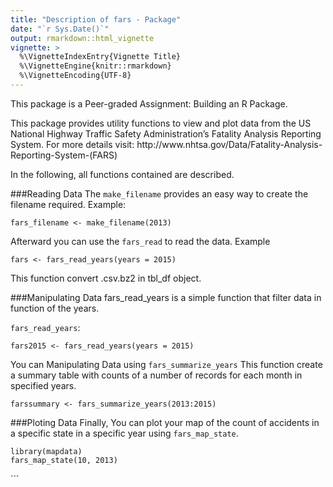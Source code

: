 ```yaml
---
title: "Description of fars - Package"
date: "`r Sys.Date()`"
output: rmarkdown::html_vignette
vignette: >
  %\VignetteIndexEntry{Vignette Title}
  %\VignetteEngine{knitr::rmarkdown}
  %\VignetteEncoding{UTF-8}
---
```


This package is a Peer-graded Assignment: Building an R Package.

This package provides utility functions to view and plot data from the US National Highway Traffic Safety Administration's Fatality Analysis Reporting System. For more details visit: http://www.nhtsa.gov/Data/Fatality-Analysis-Reporting-System-(FARS)

In the following, all functions contained are described. 


###Reading Data
The `make_filename` provides an easy way to create the filename required. Example:
```
fars_filename <- make_filename(2013)
```

Afterward you can use the `fars_read` to read the data. Example
```
fars <- fars_read_years(years = 2015)
```
This function convert .csv.bz2 in tbl_df object. 


###Manipulating Data
fars_read_years  is a simple function that filter data in function of the years.

`fars_read_years`:
```
fars2015 <- fars_read_years(years = 2015)
```

You can Manipulating Data using `fars_summarize_years` This function create a summary table with counts of a number of records for each month in specified years.

```
farssummary <- fars_summarize_years(2013:2015)
```
###Ploting  Data
Finally, You can plot your map of the count of accidents in a specific state in a specific year using `fars_map_state`.

```
library(mapdata)
fars_map_state(10, 2013)
```
```
